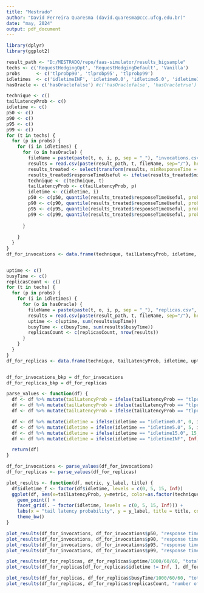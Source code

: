 ```yaml
---
title: "Mestrado"
author: "David Ferreira Quaresma (david.quaresma@ccc.ufcg.edu.br)"
date: "may, 2024"
output: pdf_document
---
```


```r
library(dplyr)
library(ggplot2)

result_path <- "D:/MESTRADO/repo/faas-simulator/results_bigsample"
techs <- c('RequestHedgingOpt', 'RequestHedgingDefault', 'Vanilla')
probs      <- c('tlprobp90', 'tlprobp95', 'tlprobp99')
idletimes  <- c('idletimeINF', 'idletime0.0', 'idletime5.0', 'idletime15.0')
hasOracle <- c('hasOraclefalse') #c('hasOraclefalse', 'hasOracletrue')

technique <- c()
tailLatencyProb <- c()
idletime <- c()
p50 <- c()
p90 <- c()
p95 <- c()
p99 <- c()
for (t in techs) {
  for (p in probs) {
    for (i in idletimes) {
      for (o in hasOracle) {
        fileName = paste(paste(t, o, i, p, sep = "_"), "invocations.csv", sep="-")
        results = read.csv(paste(result_path, t, fileName, sep="/"), header = TRUE)
        results_treated <- select(transform(results, minResponseTime = pmin(responseTime, rHresponseTime)), responseTime, rHresponseTime, minResponseTime)
        results_treated$responseTimeUseful <- ifelse(results_treated$minResponseTime != 0, results_treated$minResponseTime, results_treated$responseTime)
        technique <- c(technique, t)
        tailLatencyProb <- c(tailLatencyProb, p)
        idletime <- c(idletime, i)
        p50 <- c(p50, quantile(results_treated$responseTimeUseful, probs = 0.5))
        p90 <- c(p90, quantile(results_treated$responseTimeUseful, probs = 0.90))
        p95 <- c(p95, quantile(results_treated$responseTimeUseful, probs = 0.95))
        p99 <- c(p99, quantile(results_treated$responseTimeUseful, probs = 0.99))
     
      }
     
    }
  }
}
df_for_invocations <- data.frame(technique, tailLatencyProb, idletime, p50, p90, p95, p99)


uptime <- c()
busyTime <- c()
replicasCount <- c()
for (t in techs) {
  for (p in probs) {
    for (i in idletimes) {
      for (o in hasOracle) {
        fileName = paste(paste(t, o, i, p, sep = "_"), "replicas.csv", sep="-")
        results = read.csv(paste(result_path, t, fileName, sep="/"), header = TRUE)
        uptime <- c(uptime, sum(results$upTime))
        busyTime <- c(busyTime, sum(results$busyTime))
        replicasCount <- c(replicasCount, nrow(results))
      }
    }
  }
}
df_for_replicas <- data.frame(technique, tailLatencyProb, idletime, uptime, busyTime, replicasCount)


df_for_invocations_bkp = df_for_invocations
df_for_replicas_bkp = df_for_replicas

parse_values <- function(df) {
  df <- df %>% mutate(tailLatencyProb = ifelse(tailLatencyProb == "tlprobp90", 90, tailLatencyProb))
  df <- df %>% mutate(tailLatencyProb = ifelse(tailLatencyProb == "tlprobp95", 95, tailLatencyProb))
  df <- df %>% mutate(tailLatencyProb = ifelse(tailLatencyProb == "tlprobp99", 99, tailLatencyProb))

  df <- df %>% mutate(idletime = ifelse(idletime == "idletime0.0", 0, idletime))
  df <- df %>% mutate(idletime = ifelse(idletime == "idletime5.0", 5, idletime))
  df <- df %>% mutate(idletime = ifelse(idletime == "idletime15.0", 15, idletime))
  df <- df %>% mutate(idletime = ifelse(idletime == "idletimeINF", Inf, idletime))

  return(df)
}

df_for_invocations <- parse_values(df_for_invocations)
df_for_replicas <- parse_values(df_for_replicas)
```




```r
plot_results <- function(df, metric, y_label, title) {
  df$idletime_f <- factor(df$idletime, levels = c(0, 5, 15, Inf))
  ggplot(df, aes(x=tailLatencyProb, y=metric, color=as.factor(technique))) +
    geom_point() + 
    facet_grid(. ~ factor(idletime, levels = c(0, 5, 15, Inf))) +
    labs(x = "tail latency probability", y = y_label, title = title, colour = "technique") +
    theme_bw()
}

plot_results(df_for_invocations, df_for_invocations$p50, "response time (ms)", "50th of invocations' response time for each idletime")
plot_results(df_for_invocations, df_for_invocations$p90, "response time (ms)", "90th of invocations' response time for each idletime")
plot_results(df_for_invocations, df_for_invocations$p95, "response time (ms)", "95th of invocations' response time for each idletime")
plot_results(df_for_invocations, df_for_invocations$p99, "response time (ms)", "99th of invocations' response time for each idletime")

plot_results(df_for_replicas, df_for_replicas$uptime/1000/60/60, "total uptime (hour)", "Total replicas UpTime for each idletime")
plot_results(df_for_replicas[df_for_replicas$idletime != Inf, ], df_for_replicas[df_for_replicas$idletime != Inf, ]$uptime/1000/60/60, "total uptime (hour)", "Total replicas UpTime for each idletime (excluding Inf)")

plot_results(df_for_replicas, df_for_replicas$busyTime/1000/60/60, "total busy-time (hour)", "Total replicas BusyTime for each idletime")
plot_results(df_for_replicas, df_for_replicas$replicasCount, "number of replicas", "Total number of replicas created for each idletime")
```

